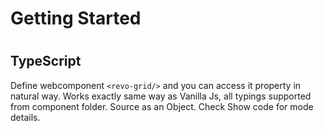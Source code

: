 
<Meta title="Docs/Getting Started/TypeScript"/>

# Getting Started
#

## TypeScript

Define webcomponent `<revo-grid/>` and you can access it property in natural way.
Works exactly same way as Vanilla Js, all typings supported from component folder. Source as an Object.
Check Show code for mode details.

<Preview>
<Story name="TypeScript" id="source-api-typescript--basic-sample"/>
</Preview>
